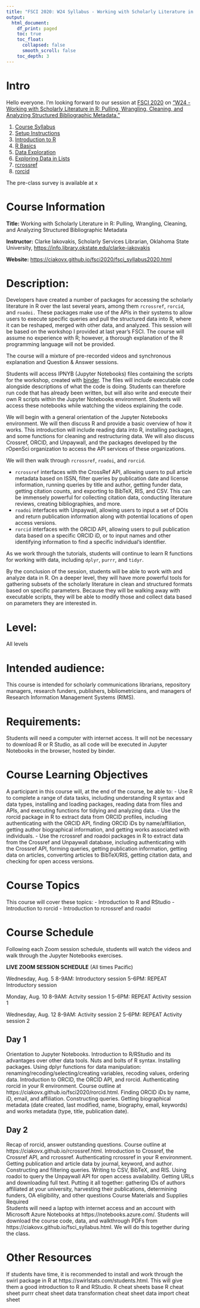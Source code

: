 ```yaml
---
title: "FSCI 2020: W24 Syllabus - Working with Scholarly Literature in R: Pulling, Wrangling, Cleaning, and Analyzing Structured Bibliographic Metadata."
output: 
  html_document:
    df_print: paged
    toc: true
    toc_float:
      collapsed: false
      smooth_scroll: false
    toc_depth: 3
---
```


# Intro

Hello everyone. I'm looking forward to our session at [FSCI 2020](https://www.force11.org/fsci/2020) on ["W24 - Working with Scholarly Literature in R: Pulling, Wrangling, Cleaning, and Analyzing Structured Bibliographic Metadata."](https://www.force11.org/fsci/2020/fsci-2020-course-abstracts#W24) 

1. [Course Syllabus](fsci2020/fsci_syllabus2020.html)
2. [Setup Instructions](fsci2020/setup_instructions.html)
3. [Introduction to R](fsci2020/IntroductionToR.html)
4. [R Basics](fsci2020/RBasics.html)
5. [Data Exploration](fsci2020/DataExploration.html)
6. [Exploring Data in Lists](fsci2020/jennybc_lists_lesson.html)
7. [rcrossref](fsci2020/rcrossref.html)
8. [rorcid](fsci2020/rorcid.html)


The pre-class survey is available at x


# Course Information
**Title:** Working with Scholarly Literature in R: Pulling, Wrangling, Cleaning, and Analyzing Structured Bibliographic Metadata

**Instructor:**
Clarke Iakovakis, Scholarly Services Librarian, Oklahoma State University, <https://info.library.okstate.edu/clarke-iakovakis>

**Website:** <https://ciakovx.github.io/fsci2020/fsci_syllabus2020.html>


# Description: 
Developers have created a number of packages for accessing the scholarly literature in R over the last several years, among them `rcrossref`, `rorcid`, and `roadoi.` These packages make use of the APIs in their systems to allow users to execute specific queries and pull the structured data into R, where it can be reshaped, merged with other data, and analyzed. This session will be based on the workshop I provided at last year's FSCI. The course will assume no experience with R; however, a thorough explanation of the R programming language will not be provided. 

The course will a mixture of pre-recorded videos and synchronous explanation and Question & Answer sessions. 

Students will access IPNYB (Jupyter Notebooks) files containing the scripts for the workshop, created with [binder](https://mybinder.org/). The files will include executable code alongside descriptions of what the code is doing. Students can therefore run code that has already been written, but will also write and execute their own R scripts within the Jupyter Notebooks environment. Students will access these notebooks while watching the videos explaining the code.

We will begin with a general orientation of the Jupyter Notebooks environment. We will then discuss R and provide a basic overview of how it works. This introduction will include reading data into R, installing packages, and some functions for cleaning and restructuring data. We will also discuss Crossref, ORCID, and Unpaywall, and the packages developed by the rOpenSci organization to access the API services of these organizations. 

We will then walk through `rcrossref`, `roadoi`, and `rorcid`.

* `rcrossref` interfaces with the CrossRef API, allowing users to pull article metadata based on ISSN, filter queries by publication date and license information, running queries by title and author, getting funder data, getting citation counts, and exporting to BibTeX, RIS, and CSV. This can be immensely powerful for collecting citation data, conducting literature reviews, creating bibliographies, and more.
* `roadoi` interfaces with Unpaywall, allowing users to input a set of DOIs and return publication information along with potential locations of open access versions.
* `rorcid` interfaces with the ORCID API, allowing users to pull publication data based on a specific ORCID iD, or to input names and other identifying information to find a specific individual’s identifier. 

As we work through the tutorials, students will continue to learn R functions for working with data, including `dplyr`, `purrr`, and `tidyr`. 

By the conclusion of the session, students will be able to work with and analyze data in R. On a deeper level, they will have more powerful tools for gathering subsets of the scholarly literature in clean and structured formats based on specific parameters. Because they will be walking away with executable scripts, they will be able to modify those and collect data based on parameters they are interested in. 

# Level: 
All levels

# Intended audience: 
This course is intended for scholarly communications librarians, repository managers, research funders, publishers, bibliometricians, and managers of Research Information Management Systems (RIMS).

# Requirements: 
Students will need a computer with internet access. It will not be necessary to download R or R Studio, as all code will be executed in Jupyter Notebooks in the browser, hosted by binder.

# Course Learning Objectives
A participant in this course will, at the end of the course, be able to:
- Use R to complete a range of data tasks, including understanding R syntax and data types, installing and loading packages, reading data from files and APIs, and executing functions for tidying and  analyzing data.
- Use the rorcid package in R to extract data from ORCID profiles, including authenticating with the ORCID API, finding ORCID iDs by name/affiliation, getting author biographical information, and getting works associated with individuals.
- Use the rcrossref and roadoi packages in R to extract data from the Crossref and Unpaywall database, including authenticating with the Crossref API, forming queries, getting publication information, getting data on articles, converting articles to BibTeX/RIS, getting citation data, and checking for open access versions.

# Course Topics
This course will cover these  topics:
- Introduction to R and RStudio
- Introduction to rorcid
- Introduction to rcrossref and roadoi


# Course Schedule

Following each Zoom session schedule, students will watch the videos and walk through the Jupyter Notebooks exercises.

**LIVE ZOOM SESSION SCHEDULE**
(All times Pacific)

Wednesday, Aug. 5
8-9AM: Introductory session
5-6PM: REPEAT Introductory session

Monday, Aug. 10
8-9AM: Actvity session 1
5-6PM: REPEAT Activity session 1

Wednesday, Aug. 12
8-9AM: Activity session 2
5-6PM: REPEAT Activity session 2

## Day 1 
Orientation to Jupyter Notebooks. Introduction to R/RStudio and its advantages over other data tools. Nuts and bolts of R syntax. Installing packages.
Using dplyr functions for data manipulation: renaming/recoding/selecting/creating variables, recoding values, ordering data.
Introduction to ORCID, the ORCID API, and rorcid. Authenticating rorcid in your R environment. Course outline at https://ciakovx.github.io/fsci2020/rorcid.html. 
Finding ORCID iDs by name, iD, email, and affiliation. Constructing queries.
Getting biographical metadata (date created, last modified, name, biography, email, keywords) and works metadata (type, title, publication date).

## Day 2
Recap of rorcid, answer outstanding questions.
Course outline at https://ciakovx.github.io/rcrossref.html. Introduction to Crossref, the Crossref API, and rcrossref. Authenticating rcrossref in your R environment.
Getting publication and article data by journal, keyword, and author. Constructing and filtering queries. Writing to CSV, BibTeX, and RIS.
Using roadoi to query the Unpaywall API for open access availability. Getting URLs and downloading full text.
Putting it all together: gathering IDs of authors affiliated at your university, harvesting their publications, determining funders, OA eligibility, and other questions
Course Materials and Supplies Required  
Students will need a laptop with internet access and an account with Microsoft Azure Notebooks at https://notebooks.azure.com/. 
Students will download the course code, data, and walkthrough PDFs from https://ciakovx.github.io/fsci_syllabus.html. We will do this together during the class.

# Other Resources
If students have time, it is recommended to install and work through the swirl package in R at https://swirlstats.com/students.html. This will give them a good introduction to R and RStudio.
R cheat sheets
base R cheat sheet
purrr cheat sheet
data transformation cheat sheet
data import cheat sheet

